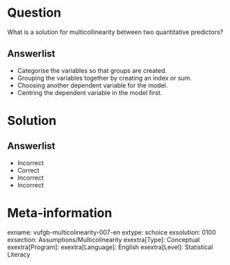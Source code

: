 Question
========
  
What is a solution for multicollinearity between two quantitative predictors?
  
Answerlist
----------
* Categorise the variables so that groups are created.
* Grouping the variables together by creating an index or sum.
* Choosing another dependent variable for the model.
* Centring the dependent variable in the model first.

Solution
========

Answerlist
----------
* Incorrect
* Correct
* Incorrect
* Incorrect

Meta-information
================
exname: vufgb-multicolinearity-007-en
extype: schoice
exsolution: 0100
exsection: Assumptions/Multicolinearity
exextra[Type]: Conceptual
exextra[Program]: 
exextra[Language]: English
exextra[Level]: Statistical Literacy
